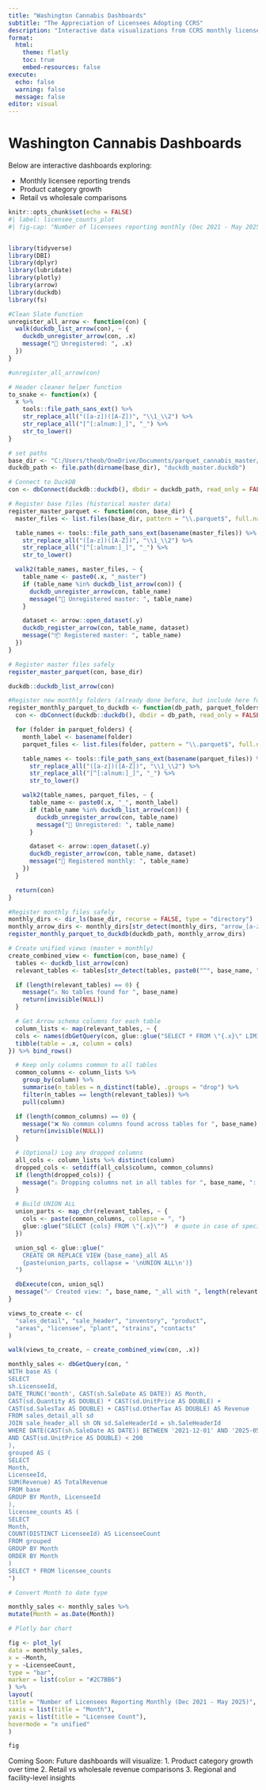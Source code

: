 ```yaml
---
title: "Washington Cannabis Dashboards" 
subtitle: "The Appreciation of Licensees Adopting CCRS"
description: "Interactive data visualizations from CCRS monthly licensee reporting"
format:
  html:
    theme: flatly
    toc: true
    embed-resources: false
execute:
  echo: false
  warning: false
  message: false
editor: visual
---
```


# Washington Cannabis Dashboards

Below are interactive dashboards exploring:

-   Monthly licensee reporting trends
-   Product category growth
-   Retail vs wholesale comparisons

```r
knitr::opts_chunk$set(echo = FALSE)
#| label: licensee_counts_plot
#| fig-cap: "Number of licensees reporting monthly (Dec 2021 - May 2025)"


library(tidyverse)
library(DBI)
library(dplyr)
library(lubridate)
library(plotly)
library(arrow)
library(duckdb)
library(fs)

#Clean Slate Function
unregister_all_arrow <- function(con) {
  walk(duckdb_list_arrow(con), ~ {
    duckdb_unregister_arrow(con, .x)
    message("🧹 Unregistered: ", .x)
  })
}

#unregister_all_arrow(con)

# Header cleaner helper function
to_snake <- function(x) {
  x %>%
    tools::file_path_sans_ext() %>%
    str_replace_all("([a-z])([A-Z])", "\\1_\\2") %>%
    str_replace_all("[^[:alnum:]_]", "_") %>%
    str_to_lower()
}

```

```r

# set paths
base_dir <- "C:/Users/theob/OneDrive/Documents/parquet_cannabis_master/arrow"
duckdb_path <- file.path(dirname(base_dir), "duckdb_master.duckdb")

# Connect to DuckDB
con <- dbConnect(duckdb::duckdb(), dbdir = duckdb_path, read_only = FALSE)

# Register base files (historical master data)
register_master_parquet <- function(con, base_dir) {
  master_files <- list.files(base_dir, pattern = "\\.parquet$", full.names = TRUE)

  table_names <- tools::file_path_sans_ext(basename(master_files)) %>%
    str_replace_all("([a-z])([A-Z])", "\\1_\\2") %>%
    str_replace_all("[^[:alnum:]_]", "_") %>%
    str_to_lower()

  walk2(table_names, master_files, ~ {
    table_name <- paste0(.x, "_master")
    if (table_name %in% duckdb_list_arrow(con)) {
      duckdb_unregister_arrow(con, table_name)
      message("🧹 Unregistered master: ", table_name)
    }

    dataset <- arrow::open_dataset(.y)
    duckdb_register_arrow(con, table_name, dataset)
    message("📦 Registered master: ", table_name)
  })
}

# Register master files safely
register_master_parquet(con, base_dir)

duckdb::duckdb_list_arrow(con)

```

```r

#Register new monthly folders (already done before, but include here for completeness)
register_monthly_parquet_to_duckdb <- function(db_path, parquet_folders) {
  con <- dbConnect(duckdb::duckdb(), dbdir = db_path, read_only = FALSE)

  for (folder in parquet_folders) {
    month_label <- basename(folder)
    parquet_files <- list.files(folder, pattern = "\\.parquet$", full.names = TRUE)

    table_names <- tools::file_path_sans_ext(basename(parquet_files)) %>%
      str_replace_all("([a-z])([A-Z])", "\\1_\\2") %>%
      str_replace_all("[^[:alnum:]_]", "_") %>%
      str_to_lower()

    walk2(table_names, parquet_files, ~ {
      table_name <- paste0(.x, "_", month_label)
      if (table_name %in% duckdb_list_arrow(con)) {
        duckdb_unregister_arrow(con, table_name)
        message("🧹 Unregistered: ", table_name)
      }

      dataset <- arrow::open_dataset(.y)
      duckdb_register_arrow(con, table_name, dataset)
      message("📌 Registered monthly: ", table_name)
    })
  }

  return(con)
}

#Register monthly files safely
monthly_dirs <- dir_ls(base_dir, recurse = FALSE, type = "directory")
monthly_arrow_dirs <- monthly_dirs[str_detect(monthly_dirs, "arrow_[a-z]+2025")]
register_monthly_parquet_to_duckdb(duckdb_path, monthly_arrow_dirs)

```

```r
# Create unified views (master + monthly)
create_combined_view <- function(con, base_name) {
  tables <- duckdb_list_arrow(con)
  relevant_tables <- tables[str_detect(tables, paste0("^", base_name, "_(master|arrow_.*2025)"))]

  if (length(relevant_tables) == 0) {
    message("⚠️ No tables found for ", base_name)
    return(invisible(NULL))
  }

  # Get Arrow schema columns for each table
  column_lists <- map(relevant_tables, ~ {
  cols <- names(dbGetQuery(con, glue::glue("SELECT * FROM \"{.x}\" LIMIT 0")))
  tibble(table = .x, column = cols)
}) %>% bind_rows()

  # Keep only columns common to all tables
  common_columns <- column_lists %>%
    group_by(column) %>%
    summarise(n_tables = n_distinct(table), .groups = "drop") %>%
    filter(n_tables == length(relevant_tables)) %>%
    pull(column)

  if (length(common_columns) == 0) {
    message("❌ No common columns found across tables for ", base_name)
    return(invisible(NULL))
  }

  # (Optional) Log any dropped columns
  all_cols <- column_lists %>% distinct(column)
  dropped_cols <- setdiff(all_cols$column, common_columns)
  if (length(dropped_cols)) {
    message("⚠️ Dropping columns not in all tables for ", base_name, ": ", paste(dropped_cols, collapse = ", "))
  }

  # Build UNION ALL
  union_parts <- map_chr(relevant_tables, ~ {
    cols <- paste(common_columns, collapse = ", ")
    glue::glue("SELECT {cols} FROM \"{.x}\"")  # quote in case of special chars
  })

  union_sql <- glue::glue("
    CREATE OR REPLACE VIEW {base_name}_all AS
    {paste(union_parts, collapse = '\nUNION ALL\n')}
  ")

  dbExecute(con, union_sql)
  message("✅ Created view: ", base_name, "_all with ", length(relevant_tables), " parts.")
}

```

```r

views_to_create <- c(
  "sales_detail", "sale_header", "inventory", "product",
  "areas", "licensee", "plant", "strains", "contacts"
)

walk(views_to_create, ~ create_combined_view(con, .x))

```

```r

monthly_sales <- dbGetQuery(con, "
WITH base AS (
SELECT
sh.LicenseeId,
DATE_TRUNC('month', CAST(sh.SaleDate AS DATE)) AS Month,
CAST(sd.Quantity AS DOUBLE) * CAST(sd.UnitPrice AS DOUBLE) +
CAST(sd.SalesTax AS DOUBLE) + CAST(sd.OtherTax AS DOUBLE) AS Revenue
FROM sales_detail_all sd
JOIN sale_header_all sh ON sd.SaleHeaderId = sh.SaleHeaderId
WHERE DATE(CAST(sh.SaleDate AS DATE)) BETWEEN '2021-12-01' AND '2025-05-31'
AND CAST(sd.UnitPrice AS DOUBLE) < 200
),
grouped AS (
SELECT
Month,
LicenseeId,
SUM(Revenue) AS TotalRevenue
FROM base
GROUP BY Month, LicenseeId
),
licensee_counts AS (
SELECT
Month,
COUNT(DISTINCT LicenseeId) AS LicenseeCount
FROM grouped
GROUP BY Month
ORDER BY Month
)
SELECT * FROM licensee_counts
")

# Convert Month to date type

monthly_sales <- monthly_sales %>%
mutate(Month = as.Date(Month))

# Plotly bar chart

fig <- plot_ly(
data = monthly_sales,
x = ~Month,
y = ~LicenseeCount,
type = "bar",
marker = list(color = "#2C7BB6")
) %>%
layout(
title = "Number of Licensees Reporting Monthly (Dec 2021 - May 2025)",
xaxis = list(title = "Month"),
yaxis = list(title = "Licensee Count"),
hovermode = "x unified"
)

fig

```

Coming Soon:
Future dashboards will visualize:
1. Product category growth over time
2. Retail vs wholesale revenue comparisons
3. Regional and facility-level insights